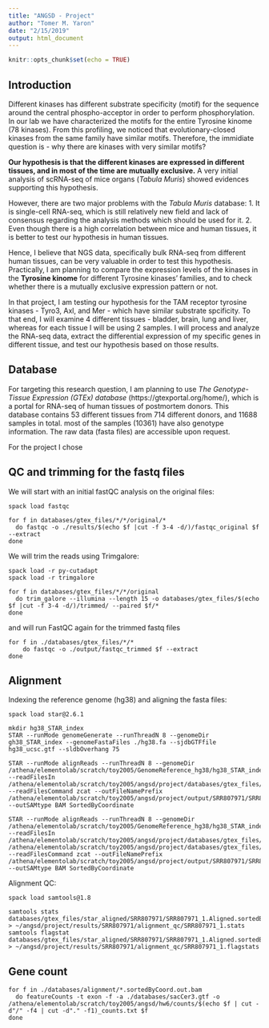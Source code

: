 ```yaml
---
title: "ANGSD - Project"
author: "Tomer M. Yaron"
date: "2/15/2019"
output: html_document
---
```


```r
knitr::opts_chunk$set(echo = TRUE)
```

## Introduction

Different kinases has different substrate specificity (motif) for the sequence around the central phospho-acceptor in order to perform phosphorylation. In our lab we have characterized the motifs for the entire Tyrosine kinome (78 kinases). From this profiling, we noticed that evolutionary-closed kinases from the same family have similar motifs. Therefore, the immidiate question is - why there are kinases with very similar motifs?

__Our hypothesis is that the different kinases are expressed in different tissues, and in most of the time are mutually exclusive.__ A very initial analysis of scRNA-seq of mice organs (*Tabula Muris*) showed evidences supporting this hypothesis.

However, there are two major problems with the *Tabula Muris* database:
1. It is single-cell RNA-seq, which is still relatively new field and lack of consensus regarding the analysis methods which should be used for it.
2. Even though there is a high correlation between mice and human tissues, it is better to test our hypothesis in human tissues.

Hence, I believe that NGS data, specifically bulk RNA-seq from different human tissues, can be very valuable in order to test this hypothesis. Practically, I am planning to compare the expression levels of the kinases in the __Tyrosine kinome__ for different Tyrosine kinases' families, and to check whether there is a mutually exclusive expression pattern or not.

In that project, I am testing our hypothesis for the TAM receptor tyrosine kinases - Tyro3, Axl, and Mer - which have similar substrate spcificity. To that end, I will examine 4 different tissues - bladder, brain, lung and liver, whereas for each tissue I will be using 2 samples. I will process and analyze the RNA-seq data, extract the differential expression of my specific genes in different tissue, and test our hypothesis based on those results.


## Database

For targeting this research question, I am planning to use *The Genotype-Tissue Expression (GTEx) database* (https://gtexportal.org/home/), which is a portal for RNA-seq of human tissues of postmortem donors. This database contains 53 different tissues from 714 different donors, and 11688 samples in total. most of the samples (10361) have also genotype information. The raw data (fasta files) are accessible upon request.

For the project I chose

## QC and trimming for the fastq files

We will start with an initial fastQC analysis on the original files:

```FASTQC

spack load fastqc

for f in databases/gtex_files/*/*/original/*
  do fastqc -o ./results/$(echo $f |cut -f 3-4 -d/)/fastqc_original $f --extract
done

```

We will trim the reads using Trimgalore:

```TRIMGALORE

spack load -r py-cutadapt
spack load -r trimgalore

for f in databases/gtex_files/*/*/original
  do trim_galore --illumina --length 15 -o databases/gtex_files/$(echo $f |cut -f 3-4 -d/)/trimmed/ --paired $f/*
done

```



and will run FastQC again for the trimmed fastq files

```FASTQC_TRIM

for f in ./databases/gtex_files/*/*
    do fastqc -o ./output/fastqc_trimmed $f --extract
done

```

## Alignment

Indexing the reference genome (hg38) and aligning the fasta files:

```STAR_INDEX

spack load star@2.6.1

mkdir hg38_STAR_index
STAR --runMode genomeGenerate --runThreadN 8 --genomeDir gh38_STAR_index --genomeFastaFiles ./hg38.fa --sjdbGTFfile hg38_ucsc.gtf --sldbOverhang 75

STAR --runMode alignReads --runThreadN 8 --genomeDir /athena/elementolab/scratch/toy2005/GenomeReference_hg38/hg38_STAR_index/ --readFilesIn /athena/elementolab/scratch/toy2005/angsd/project/databases/gtex_files/original/SRR807971/SRR807971_1.fastq.gz --readFilesCommand zcat --outFileNamePrefix /athena/elementolab/scratch/toy2005/angsd/project/output/SRR807971/SRR807971_1. --outSAMtype BAM SortedByCoordinate

STAR --runMode alignReads --runThreadN 8 --genomeDir /athena/elementolab/scratch/toy2005/GenomeReference_hg38/hg38_STAR_index/ --readFilesIn /athena/elementolab/scratch/toy2005/angsd/project/databases/gtex_files/original/SRR807971/SRR807971_1.fastq.gz /athena/elementolab/scratch/toy2005/angsd/project/databases/gtex_files/original/SRR807971/SRR807971_2.fastq.gz --readFilesCommand zcat --outFileNamePrefix /athena/elementolab/scratch/toy2005/angsd/project/output/SRR807971/SRR807971. --outSAMtype BAM SortedByCoordinate

```

Alignment QC:

```STAR_INDEX

spack load samtools@1.8

samtools stats databases/gtex_files/star_aligned/SRR807971/SRR807971_1.Aligned.sortedByCoord.out.bam > ~/angsd/project/results/SRR807971/alignment_qc/SRR807971_1.stats
samtools flagstat databases/gtex_files/star_aligned/SRR807971/SRR807971_1.Aligned.sortedByCoord.out.bam > ~/angsd/project/results/SRR807971/alignment_qc/SRR807971_1.flagstats

```

## Gene count

```FEATURE_COUNT

for f in ./databases/alignment/*.sortedByCoord.out.bam
  do featureCounts -t exon -f -a ./databases/sacCer3.gtf -o /athena/elementolab/scratch/toy2005/angsd/hw6/counts/$(echo $f | cut -d"/" -f4 | cut -d"." -f1)_counts.txt $f
done

```
